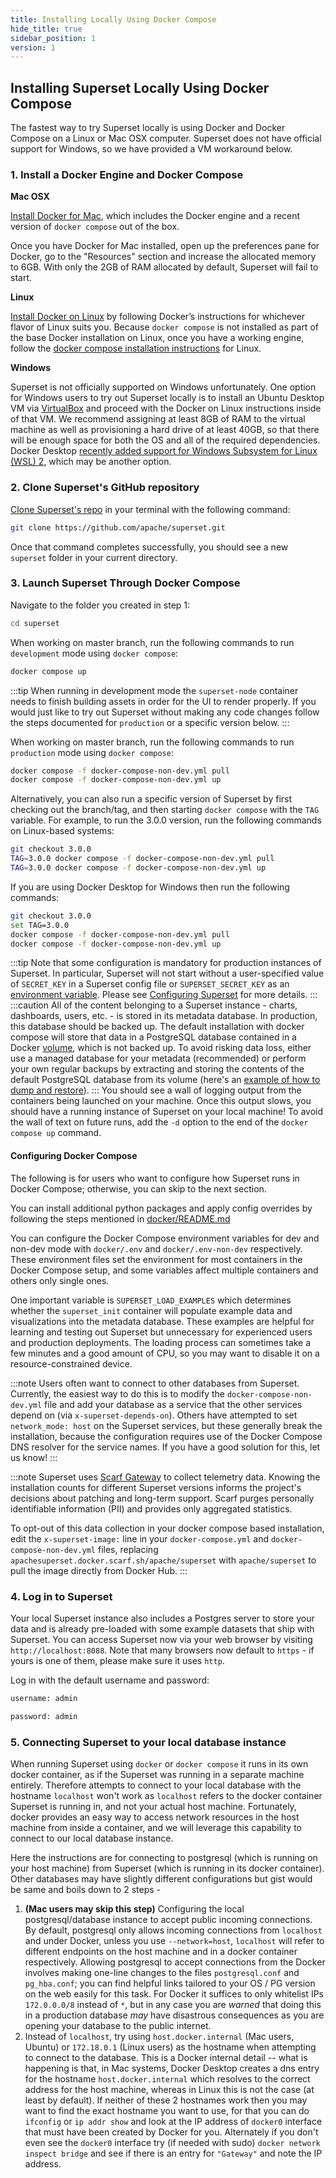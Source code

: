 ```yaml
---
title: Installing Locally Using Docker Compose
hide_title: true
sidebar_position: 1
version: 1
---
```


## Installing Superset Locally Using Docker Compose

The fastest way to try Superset locally is using Docker and Docker Compose on a Linux or Mac OSX
computer. Superset does not have official support for Windows, so we have provided a VM workaround
below.

### 1. Install a Docker Engine and Docker Compose

**Mac OSX**

[Install Docker for Mac](https://docs.docker.com/docker-for-mac/install/), which includes the Docker
engine and a recent version of `docker compose` out of the box.

Once you have Docker for Mac installed, open up the preferences pane for Docker, go to the
"Resources" section and increase the allocated memory to 6GB. With only the 2GB of RAM allocated by
default, Superset will fail to start.

**Linux**

[Install Docker on Linux](https://docs.docker.com/engine/install/) by following Docker’s
instructions for whichever flavor of Linux suits you. Because `docker compose` is not installed as
part of the base Docker installation on Linux, once you have a working engine, follow the
[docker compose installation instructions](https://docs.docker.com/compose/install/) for Linux.

**Windows**

Superset is not officially supported on Windows unfortunately. One option for Windows users to
try out Superset locally is to install an Ubuntu Desktop VM via
[VirtualBox](https://www.virtualbox.org/) and proceed with the Docker on Linux instructions inside
of that VM. We recommend assigning at least 8GB of RAM to the virtual machine as well as
provisioning a hard drive of at least 40GB, so that there will be enough space for both the OS and
all of the required dependencies. Docker Desktop [recently added support for Windows Subsystem for Linux (WSL) 2](https://docs.docker.com/docker-for-windows/wsl/), which may be another option.

### 2. Clone Superset's GitHub repository

[Clone Superset's repo](https://github.com/apache/superset) in your terminal with the
following command:

```bash
git clone https://github.com/apache/superset.git
```

Once that command completes successfully, you should see a new `superset` folder in your
current directory.

### 3. Launch Superset Through Docker Compose

Navigate to the folder you created in step 1:

```bash
cd superset
```

When working on master branch, run the following commands to run `development` mode using `docker compose`:

```bash
docker compose up
```

:::tip
When running in development mode the `superset-node` container needs to finish building assets in order for the UI to render properly. If you would just like to try out Superset without making any code changes follow the steps documented for `production` or a specific version below.
:::

When working on master branch, run the following commands to run `production` mode using `docker compose`:

```bash
docker compose -f docker-compose-non-dev.yml pull
docker compose -f docker-compose-non-dev.yml up
```

Alternatively, you can also run a specific version of Superset by first checking out
the branch/tag, and then starting `docker compose` with the `TAG` variable.
For example, to run the 3.0.0 version, run the following commands on Linux-based systems:

```bash
git checkout 3.0.0
TAG=3.0.0 docker compose -f docker-compose-non-dev.yml pull
TAG=3.0.0 docker compose -f docker-compose-non-dev.yml up
```

If you are using Docker Desktop for Windows then run the following commands:

```bash
git checkout 3.0.0
set TAG=3.0.0
docker compose -f docker-compose-non-dev.yml pull
docker compose -f docker-compose-non-dev.yml up
```

:::tip
Note that some configuration is mandatory for production instances of Superset. In particular, Superset will not start without a user-specified value of `SECRET_KEY` in a Superset config file or `SUPERSET_SECRET_KEY` as an [environment variable](https://github.com/apache/superset/blob/master/docker/.env-non-dev). Please see [Configuring Superset](https://superset.apache.org/docs/installation/configuring-superset/) for more details.
:::
:::caution
All of the content belonging to a Superset instance - charts, dashboards, users, etc. - is stored in its metadata database. In production, this database should be backed up.
The default installation with docker compose will store that data in a PostgreSQL database contained in a Docker [volume](https://docs.docker.com/storage/volumes/),
which is not backed up. To avoid risking data loss, either use a managed database for your metadata (recommended) or perform your own regular backups by extracting
and storing the contents of the default PostgreSQL database from its volume (here's an
[example of how to dump and restore](https://stackoverflow.com/questions/24718706/backup-restore-a-dockerized-postgresql-database)).
:::
You should see a wall of logging output from the containers being launched on your machine. Once
this output slows, you should have a running instance of Superset on your local machine! To
avoid the wall of text on future runs, add the `-d` option to the end of the `docker compose up` command.

#### Configuring Docker Compose

The following is for users who want to configure how Superset runs in Docker Compose; otherwise, you can skip to the next section.

You can install additional python packages and apply config overrides by following the steps mentioned in [docker/README.md](https://github.com/apache/superset/tree/master/docker#configuration)

You can configure the Docker Compose environment variables for dev and non-dev mode with `docker/.env` and `docker/.env-non-dev` respectively. These environment files set the environment for most containers in the Docker Compose setup, and some variables affect multiple containers and others only single ones.

One important variable is `SUPERSET_LOAD_EXAMPLES` which determines whether the `superset_init` container will populate example data and visualizations into the metadata database. These examples are helpful for learning and testing out Superset but unnecessary for experienced users and production deployments. The loading process can sometimes take a few minutes and a good amount of CPU, so you may want to disable it on a resource-constrained device.

:::note
Users often want to connect to other databases from Superset. Currently, the easiest way to do this is to modify the `docker-compose-non-dev.yml` file and add your database as a service that the other services depend on (via `x-superset-depends-on`). Others have attempted to set `network_mode: host` on the Superset services, but these generally break the installation, because the configuration requires use of the Docker Compose DNS resolver for the service names. If you have a good solution for this, let us know!
:::

:::note
Superset uses [Scarf Gateway](https://about.scarf.sh/scarf-gateway) to collect telemetry data. Knowing the installation counts for different Superset versions informs the project's decisions about patching and long-term support. Scarf purges personally identifiable information (PII) and provides only aggregated statistics.

To opt-out of this data collection in your docker compose based installation, edit the `x-superset-image:` line in your `docker-compose.yml` and `docker-compose-non-dev.yml` files, replacing `apachesuperset.docker.scarf.sh/apache/superset` with `apache/superset` to pull the image directly from Docker Hub.
:::

### 4. Log in to Superset

Your local Superset instance also includes a Postgres server to store your data and is already
pre-loaded with some example datasets that ship with Superset. You can access Superset now via your
web browser by visiting `http://localhost:8088`. Note that many browsers now default to `https` - if
yours is one of them, please make sure it uses `http`.

Log in with the default username and password:

```bash
username: admin
```

```bash
password: admin
```

### 5. Connecting Superset to your local database instance

When running Superset using `docker` or `docker compose` it runs in its own docker container, as if the Superset was running in a separate machine entirely. Therefore attempts to connect to your local database with the hostname `localhost` won't work as `localhost` refers to the docker container Superset is running in, and not your actual host machine. Fortunately, docker provides an easy way to access network resources in the host machine from inside a container, and we will leverage this capability to connect to our local database instance.

Here the instructions are for connecting to postgresql (which is running on your host machine) from Superset (which is running in its docker container). Other databases may have slightly different configurations but gist would be same and boils down to 2 steps -

1. **(Mac users may skip this step)** Configuring the local postgresql/database instance to accept public incoming connections. By default, postgresql only allows incoming connections from `localhost` and under Docker, unless you use `--network=host`, `localhost` will refer to different endpoints on the host machine and in a docker container respectively. Allowing postgresql to accept connections from the Docker involves making one-line changes to the files `postgresql.conf` and `pg_hba.conf`; you can find helpful links tailored to your OS / PG version on the web easily for this task. For Docker it suffices to only whitelist IPs `172.0.0.0/8` instead of `*`, but in any case you are _warned_ that doing this in a production database _may_ have disastrous consequences as you are opening your database to the public internet.
2. Instead of `localhost`, try using `host.docker.internal` (Mac users, Ubuntu) or `172.18.0.1` (Linux users) as the hostname when attempting to connect to the database. This is a Docker internal detail -- what is happening is that, in Mac systems, Docker Desktop creates a dns entry for the hostname `host.docker.internal` which resolves to the correct address for the host machine, whereas in Linux this is not the case (at least by default). If neither of these 2 hostnames work then you may want to find the exact hostname you want to use, for that you can do `ifconfig` or `ip addr show` and look at the IP address of `docker0` interface that must have been created by Docker for you. Alternately if you don't even see the `docker0` interface try (if needed with sudo) `docker network inspect bridge` and see if there is an entry for `"Gateway"` and note the IP address.
